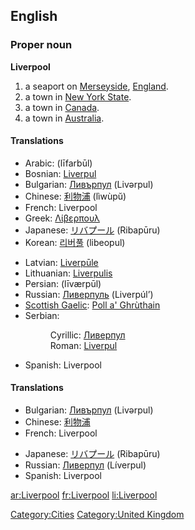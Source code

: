==English==
{{wikipedia}}

===Proper noun===
'''Liverpool'''

# a seaport on [[Merseyside]], [[England]].
# a town in [[New York State]].
# a town in [[Canada]].
# a town in [[Australia]].

====Translations====
{{trans-top|Liverpool, England}}
*Arabic: {{ARchar|[[ليفربول]]}} (līfarbūl)
*Bosnian: [[Liverpul]] {{m}}
*Bulgarian: [[Ливърпул]] (Livərpul) {{m}}
*Chinese: [[利物浦]] (lìwùpŭ)
*French: Liverpool
*Greek: [[Λίβερπουλ]]
*Japanese: [[リバプール]] (Ribapūru)
*Korean: [[리버풀]] (libeopul)
{{trans-mid}}
*Latvian: [[Liverpūle]]
*Lithuanian: [[Liverpulis]]
*Persian: {{FAchar|[[لیورپول]]}} (līværpūl)
*Russian: [[Ливерпуль]] (Liverpúl’) {{m}}
*[[Scottish Gaelic]]: [[Poll a' Ghrùthain]] {{m}}
*Serbian:
*:Cyrillic: [[Ливерпул]] {{m}}
*:Roman: [[Liverpul]] {{m}}
*Spanish: Liverpool {{m}}
{{trans-bottom}}

====Translations====
{{trans-top|NY, Canada or Australia}}
*Bulgarian: [[Ливърпул]] (Livərpul) {{m}}
*Chinese: [[利物浦]]
*French: Liverpool
{{trans-mid}}
*Japanese: [[リバプール]] (Ribapūru)
*Russian: [[Ливерпул]] (Líverpul) {{m}}
*Spanish: Liverpool {{m}}
{{trans-bottom}}

[[Category:Cities]]
[[Category:United Kingdom]]

[[ar:Liverpool]]
[[fr:Liverpool]]
[[li:Liverpool]]